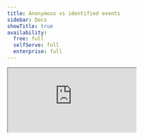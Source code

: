 ```yaml
---
title: Anonymous vs identified events
sidebar: Docs
showTitle: true
availability:
  free: full
  selfServe: full
  enterprise: full
---
```




<iframe
    src="https://www.youtube-nocookie.com/embed/U2Ac4w5flJQ"
    className="rounded shadow-xl"
/>

<IdentifiedVsAnonymousIntro />

![Anonymous vs identified events](https://res.cloudinary.com/dmukukwp6/image/upload/v1727855989/posthog.com/contents/anon-vs-identifd.png)

## How to capture anonymous events


<Tab.Group tabs={[
    'Web', 
    'Backend', 
    'Android', 
    'iOS',
    'Flutter']}>
    <Tab.List>
        <Tab>Web</Tab>
        <Tab>Backend</Tab>
        <Tab>Android</Tab>
        <Tab>iOS</Tab>
        <Tab>Flutter</Tab>
    </Tab.List>
    <Tab.Panels>
        <Tab.Panel>
            <HowToCaptureAnonymousEventsWeb />
        </Tab.Panel>
        <Tab.Panel>
            <HowToCaptureAnonymousEventsBackend />
        </Tab.Panel>
        <Tab.Panel>
           <HowToCaptureAnonymousEventsAndroid />
        </Tab.Panel>
        <Tab.Panel>
           <HowToCaptureAnonymousEventsIOS />
        </Tab.Panel>
        <Tab.Panel>
           <HowToCaptureAnonymousEventsFlutter />
        </Tab.Panel>
    </Tab.Panels>
</Tab.Group>

## How to capture identified events






<Tab.Group tabs={[
    'Web', 
    'Backend', 
    'Android', 
    'iOS',
    'Flutter']}>
    <Tab.List>
        <Tab>Web</Tab>
        <Tab>Backend</Tab>
        <Tab>Android</Tab>
        <Tab>iOS</Tab>
        <Tab>Flutter</Tab>
    </Tab.List>
    <Tab.Panels>
        <Tab.Panel>
            <HowToCaptureIdentifiedEventsFrontend />
        </Tab.Panel>
        <Tab.Panel>
            <HowToCaptureIdentifiedEventsBackend />
        </Tab.Panel>
        <Tab.Panel>
            <HowToCaptureIdentifiedEventsAndroid />
        </Tab.Panel>
        <Tab.Panel>
           <HowToCaptureIdentifiedEventsiOS />
        </Tab.Panel>
        <Tab.Panel>
           <HowToCaptureIdentifiedEventsFlutter />
        </Tab.Panel>
    </Tab.Panels>
</Tab.Group>

## Frequently asked questions

### General questions

<details>
  <summary> What can and can't I do with anonymous events?</summary>

  You **can**:

  - Set [event properties](/docs/product-analytics/capture-events#setting-event-properties)
  - Aggregate and filter events by event properties e.g. URL, geographic location, UTM source.
  - Create insights like [trends](/docs/product-analytics/trends/overview), [funnels](/docs/product-analytics/funnels), [SQL insights](/docs/product-analytics/sql) and more.

  You **cannot**:

  - Set [person properties](/docs/product-analytics/person-properties)
  - Create [cohorts](/docs/data/cohorts)
  - Filter on person properties
  - Use person properties for targeting feature flags, A/B tests, or surveys
  - Query the `persons` table using [SQL insights](/docs/product-analytics/sql)
  - Use group analytics
</details>

<details>
  <summary>What can and can't I do with identified events?</summary>

  You can use all of PostHog's features with identified events. There are no restrictions.
</details>

<details> 
  <summary>What happens to events when an anonymous user is identified?</summary> 

  All future events are associated with their person profile and are captured and billed as identified events.

  Past events are attributed to the person, but are otherwise unchanged. This means that past events remain billed as anonymous.
</details>

<details>
  <summary>Can I specify some events to be identified and others to be anonymous for the same users?</summary>

  Not if you already identified them. Once a user is identified, all _future_ events for that user are associated with their person profile and are captured as identified events.
</details>

<details>
  <summary>How do I revert back to anonymous events after identifying?</summary>

  Calling [`reset()`](/docs/product-analytics/identify#3-reset-after-logout) will unlink the person profile from the user and create a new PostHog anonymous ID for capturing events. Any future events are captured as anonymous events. 

  However, if you capture events using the `distinct_id` used in their previously identified person profile, the events are captured as identified events. You need to use a new `distinct_id` to capture events as anonymous events.
</details>

### Data questions

<details>
  <summary>Can identified events still be "anonymous"?</summary>

  Yes, identified events can still be "anonymous" in the sense that they don't need to contain personal information such as name, email, or phone number. A person profile is still created for    them, but it doesn't need to include any personal information.
</details>

<details>
  <summary>How are initial person properties set when an anonymous user is identified?</summary>

  As person properties are not stored on anonymous events, we cannot get any initial person properties directly from those events. Instead, we retrieve the initial person properties based on the values in the [persistence store](docs/libraries/js#persistence).

  We derive the following values from the persistence store:
   - `$initial_current_url`
   - `$initial_pathname`
   - `$initial_referrer`
   - `$initial_referring_domain`
   - `$initial_host`
   - and any initial properties that can be derived from the URL e.g., `$initial_utm_campaign`, `$initial_utm_content`, `$initial_utm_medium`, `$initial_utm_source`

  Note that the above initial parameters will only work across subdomains if you're using `persistence: "localStorage+cookie"` (default) or `persistence: "cookie"`

  Any other initial [person properties](docs/product-analytics/person-properties#default-person-properties), including initial [GeoIP properties](docs/product-analytics/person-properties#geoip-properties) will be set from the values in the event at the time that the person profile was created i.e. when the events became identified.
</details>

<details>
  <summary>If we change our `person_profiles` config from `identified_only'`to `always`, will we get all the person data from the previously captured anonymous events?</summary>

  No, anonymous events only capture the event data and none of the person data. If that person is identified at a later date – either by identifying them or changing your configuration settings – there isn't a way to retrieve the person properties from the previously captured anonymous events.
</details>

### Insights questions

<details>
  <summary>Why am I seeing "Person without distinct_id" in my insights?</summary>

  These are users who do not have a person profile and are anonymous users. We're aware that the wording here is confusing and are looking into updating this.
</details>

<details>
  <summary>Why am I seeing drops in my insights that rely on person properties?</summary>

  If you have previously had your `person_profiles` config set to `always` and your `person_profiles` config is now set to `identified_only`, you will likely see a dip in your insights graph if the filter settings include a person property.

  Insights using person properties in the filter settings will essentially be filtering on identified events, where the person profile linked to that event has the relevant property set.

  Changing your `person_profiles` config to `identified_only` now means that there are fewer person profiles being created and being associated with events, and therefore fewer events to be included in your insight. The person profile won't exist until the person has been identified, which may happen at a later date or not happen at all. 

  Depending on what you're trying to visualize, you may be able to use some of the properties on the events themselves to achieve a similar outcome – e.g. by filtering on the referring domain on the first ever pageview for each user, instead of the initial referrer person property.
</details>

###  Billing questions

<details>
  <summary>Why are identified events so much more expensive?</summary>

  Since identified events are associated with a person profile, processing and querying them requires using resource intensive table JOINs. On the other hand, anonymous events are stored in a single table, and are more efficient to query. [Read this post](/blog/analytics-pricing#why-are-anonymous-events-so-much-cheaper) for more detail on this.
</details>

<details>
  <summary>Why am I being charged for both "events" and "persons"</summary>

  We're not charging you for both. The person profiles line item you see on your invoice is a number of identified events captured. The events line item is the total number of anonymous events captured.
</details>

<details>
  <summary>How does my free allowance work for anonymous vs identified events?</summary>

  Your first one million events each month are free, regardless if they are anonymous or identified.
</details>
